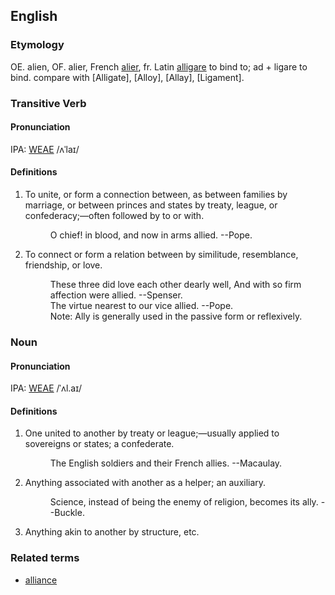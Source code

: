 ==English==
===Etymology===
OE. alien, OF. alier, French [[alier]], fr. Latin [[alligare]]  to bind to; ad + ligare to bind. compare with [Alligate], [Alloy], [Allay], [Ligament].

===Transitive Verb===
====Pronunciation====
IPA: [[WEAE]] /ʌˈlaɪ/
====Definitions====
# To unite, or form a connection between, as between  families by marriage, or between princes and states by treaty, league, or confederacy;&mdash;often followed by to or with.
#:    O chief! in blood, and now in arms allied. --Pope.
# To connect or form a relation between by similitude, resemblance, friendship, or love.
#:    These three did love each other dearly well, And with so firm affection were allied. --Spenser.
#:    The virtue nearest to our vice allied. --Pope.
#:    Note: Ally is generally used in the passive form or reflexively.
<!-- material copied from Webster's Revised Unabridged Dictionary (1913) -->

===Noun===
====Pronunciation====
IPA: [[WEAE]] /ˈʌl.aɪ/
====Definitions====
# One united to another by treaty or league;&mdash;usually applied to sovereigns or states; a confederate.
#:    The English soldiers and their French allies. --Macaulay.
# Anything associated with another as a helper; an auxiliary.
#:    Science, instead of being the enemy of religion, becomes its ally. --Buckle.
# Anything akin to another by structure, etc.
<!-- material copied from Webster's Revised Unabridged Dictionary (1913) -->

===Related terms===
*[[alliance]]